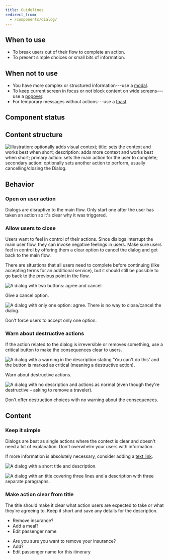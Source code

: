 ```yaml
---
title: Guidelines
redirect_from:
  - /components/dialog/
---
```


<ReactExample exampleId="Dialog-default" height={200} />

## When to use

- To break users out of their flow to complete an action.
- To present simple choices or small bits of information.

## When not to use

- You have more complex or structured information---use a [modal](/components/overlay/modal/).
- To keep current screen in focus or not block content on wide screens---use a [popover](/components/overlay/popover).
- For temporary messages without actions---use a [toast](/components/information/toast/).

## Component status

<ComponentStatus component="Dialog" />

## Content structure

![Illustration: optionally adds visual context; title: sets the context and works best when short; description: adds more context and works best when short; primary action: sets the main action for the user to complete; secondary action: optionally sets another action to perform, usually cancelling/closing the Dialog.](fileId:4QJZqvBvRrLu6t9mwObCkA;nodeId:317%3A1560)

## Behavior

### Open on user action

Dialogs are disruptive to the main flow.
Only start one after the user has taken an action so it's clear why it was triggered.

### Allow users to close

Users want to feel in control of their actions.
Since dialogs interrupt the main user flow,
they can invoke negative feelings in users.
Make sure users feel in control by offering them a clear option to cancel the dialog
and get back to the main flow.

There are situations that all users need to complete before continuing
(like accepting terms for an additional service),
but it should still be possible to go back to the previous point in the flow.

<GuidelineImages>

<DoImage>

![A dialog with two buttons: agree and cancel.](fileId:fannvRpkOJK6uxxT33EKaa;nodeId:35%3A627)

Give a cancel option.

</DoImage>

<DontImage>

![A dialog with only one option: agree. There is no way to close/cancel the dialog.](fileId:fannvRpkOJK6uxxT33EKaa;nodeId:35%3A639)

Don't force users to accept only one option.

</DontImage>

</GuidelineImages>

### Warn about destructive actions

If the action related to the dialog is irreversible or removes something,
use a critical button to make the consequences clear to users.

<GuidelineImages>

<DoImage>

![A dialog with a warning in the description stating 'You can't do this' and the button is marked as critical (meaning a destructive action).](fileId:fannvRpkOJK6uxxT33EKaa;nodeId:38%3A667)

Warn about destructive actions.

</DoImage>

<DontImage>

![A dialog with no description and actions as normal (even though they're destructive – asking to remove a traveler).](fileId:fannvRpkOJK6uxxT33EKaa;nodeId:38%3A666)

Don't offer destruction choices with no warning about the consequences.

</DontImage>

</GuidelineImages>

## Content

### Keep it simple

Dialogs are best as single actions
where the context is clear and doesn't need a lot of explanation.
Don't overwhelm your users with information.

<Guideline type="do" title="Minimize information">

If more information is absolutely necessary, consider adding a [text link](/components/action/textlink/).

![A dialog with a short title and description.](fileId:fannvRpkOJK6uxxT33EKaa;nodeId:37%3A680)

![A dialog with an title covering three lines and a description with three separate paragraphs.](fileId:fannvRpkOJK6uxxT33EKaa;nodeId:37%3A653)

</Guideline>

### Make action clear from title

The title should make it clear what action users are expected to take
or what they're agreeing to.
Keep it short and save any details for the description.

<GuidelinesSideBySide>

<Do>

- Remove insurance?
- Add a meal?
- Edit passenger name

</Do>

<Dont>

- Are you sure you want to remove your insurance?
- Add?
- Edit passenger name for this itinerary

</Dont>

</GuidelinesSideBySide>
